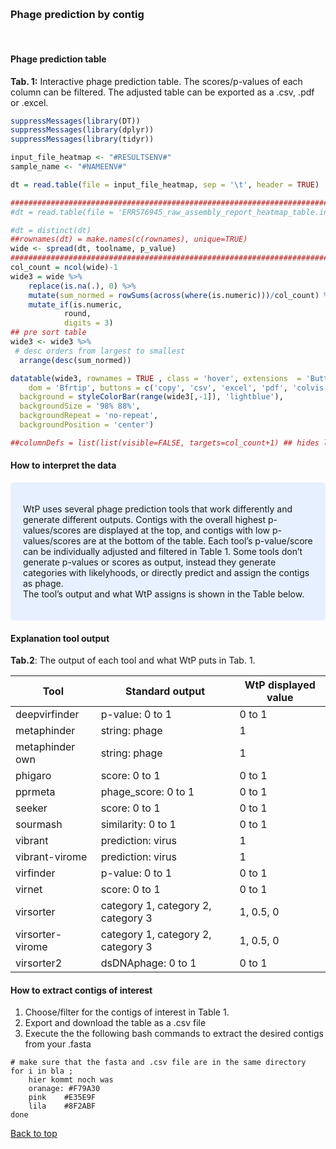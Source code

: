 <br>

### Phage prediction by contig

<br>

#### **Phage prediction table**


**Tab. 1:** Interactive phage prediction table. The scores/p-values of each column can be filtered.
The adjusted table can be exported as a .csv, .pdf or .excel.

```r
suppressMessages(library(DT))
suppressMessages(library(dplyr))
suppressMessages(library(tidyr))

input_file_heatmap <- "#RESULTSENV#"
sample_name <- "#NAMEENV#"

dt = read.table(file = input_file_heatmap, sep = '\t', header = TRUE)

###########################################################################################################
#dt = read.table(file = 'ERR576945_raw_assembly_report_heatmap_table.input', sep = '\t', header = TRUE)

#dt = distinct(dt)
##rownames(dt) = make.names(c(rownames), unique=TRUE)
wide <- spread(dt, toolname, p_value)
############################################################################################################
col_count = ncol(wide)-1
wide3 = wide %>% 
    replace(is.na(.), 0) %>%
    mutate(sum_normed = rowSums(across(where(is.numeric)))/col_count) %>%   # norm sum of pvalue of tooles
    mutate_if(is.numeric,
            round,
            digits = 3)
## pre sort table
wide3 <- wide3 %>% 
 # desc orders from largest to smallest
  arrange(desc(sum_normed))

datatable(wide3, rownames = TRUE , class = 'hover', extensions  = 'Buttons', filter = "top", options = list(
    dom = 'Bfrtip', buttons = c('copy', 'csv', 'excel', 'pdf', 'colvis'))) %>% formatStyle(names(wide3),
  background = styleColorBar(range(wide3[,-1]), 'lightblue'),
  backgroundSize = '98% 88%',
  backgroundRepeat = 'no-repeat',
  backgroundPosition = 'center')

##columnDefs = list(list(visible=FALSE, targets=col_count+1) ## hides last column

```

#### **How to interpret the data**

<style>
div.blue { background-color:#e6f0ff; border-radius: 5px; padding: 20px;}
</style>
<div class = "blue">
WtP uses several phage prediction tools that work differently and generate different outputs. 
Contigs with the overall highest p-values/scores are displayed at the top, and contigs with low p-values/scores are at the bottom of the table.
Each tool's p-value/score can be individually adjusted and filtered in Table 1. 
Some tools don't generate p-values or scores as output, instead they generate categories with likelyhoods, or directly predict and assign the contigs as phage.  
The tool's output and what WtP assigns is shown in the Table below.    
</div>


#### **Explanation tool output**

**Tab.2**: The output of each tool and what WtP puts in Tab. 1.
  
Tool | Standard output | WtP displayed value | 
|-|-|-|
|deepvirfinder  |p-value: 0 to 1          | 0 to 1  |
|metaphinder    |string: phage          | 1     |
|metaphinder own| string: phage         | 1     |
|phigaro        | score: 0 to 1           | 0 to 1  |
|pprmeta        |phage_score: 0 to 1      | 0 to 1  |
|seeker         |score: 0 to 1            | 0 to 1  |
|sourmash       |similarity: 0 to 1       | 0 to 1  |
|vibrant        |prediction: virus      | 1     |
|vibrant-virome |prediction: virus      | 1     |
|virfinder      |p-value: 0 to 1         | 0 to 1  |
|virnet         |score: 0 to 1           | 0 to 1  |
|virsorter      |category 1, category 2, category 3| 1, 0.5, 0  |
|virsorter-virome|category 1, category 2, category 3| 1, 0.5, 0  |
|virsorter2     |dsDNAphage: 0 to 1          | 0 to 1     |



#### **How to extract contigs of interest**

1. Choose/filter for the contigs of interest in Table 1.
2. Export and download the table as a .csv file   
3. Execute the the following bash commands to extract the desired contigs from your .fasta  
```shell 
# make sure that the fasta and .csv file are in the same directory
for i in bla ;
    hier kommt noch was
    oranage: #F79A30
    pink    #E35E9F
    lila    #8F2ABF
done 
```

<a href="#top">Back to top</a>